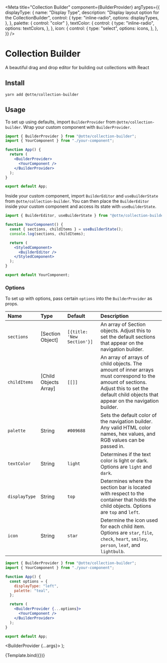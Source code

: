 
<Meta
  title="Collection Builder"
  component={BuilderProvider}
  argTypes={{
    displayType: {
      name: "Display Type",
      description: "Display layout option for the CollectionBuilder",
      control: {
        type: "inline-radio",
        options: displayTypes,
      },
    },
    palette: { control: "color" },
    textColor: {
      control: {
        type: "inline-radio",
        options: textColors,
      },
    },
    icon: {
      control: {
        type: "select",
        options: icons,
      },
    },
  }}
/>

# Collection Builder

A beautiful drag and drop editor for building out collections with React

## Install

`yarn add @otte/collection-builder`

## Usage

To set up using defaults, import `BuilderProvider` from `@otte/collection-builder`. Wrap your custom component with `BuilderProvider`.

```jsx
import { BuilderProvider } from "@otte/collection-builder";
import { YourComponent } from "./your-component";

function App() {
  return (
    <BuilderProvider>
      <YourComponent />
    </BuilderProvider>
  );
}

export default App;
```

Inside your custom component, import `BuilderEditor` and `useBuilderState` from `@otte/collection-builder`. You can then place the `BuilderEditor` inside your custom component and access its state with `useBuilderState`.

```jsx
import { BuilderEditor, useBuilderState } from "@otte/collection-builder";

function YourComponent() {
  const { sections, childItems } = useBuilderState();
  console.log(sections, childItems);

  return (
    <StyledComponent>
      <BuilderEditor />
    </StyledComponent>
  );
}

export default YourComponent;
```

### Options

To set up with options, pass certain `options` into the `BuilderProvider` as props.

| Name          | Type                  | Default                    | Description                                                                                                                                                                                    |
| :------------ | :-------------------- | :------------------------- | :--------------------------------------------------------------------------------------------------------------------------------------------------------------------------------------------- |
| `sections`    | [Section Object]      | `[{title: 'New Section'}]` | An array of Section objects. Adjust this to set the default sections that appear on the navigation builder.                                                                                    |
| `childItems`  | [Child Objects Array] | `[[]]`                     | An array of arrays of child objects. The amount of inner arrays must correspond to the amount of sections. Adjust this to set the default child objects that appear on the navigation builder. |
| `palette`     | String                | `#009688`                  | Sets the default color of the navigation builder. Any valid HTML color names, hex values, and RGB values can be passed in.                                                                     |
| `textColor`   | String                | `light`                    | Determines if the text color is light or dark. Options are `light` and `dark`.                                                                                                                 |
| `displayType` | String                | `top`                      | Determines where the section bar is located with respect to the container that holds the child objects. Options are `top` and `left`.                                                          |
| `icon`        | String                | `star`                     | Determine the icon used for each child item. Options are `star`, `file`, `check`, `heart`, `smiley`, `person`, `leaf`, and `lightbulb`.                                                        |

```jsx
import { BuilderProvider } from "@otte/collection-builder";
import { YourComponent } from "./your-component";

function App() {
  const options = {
    displayType: "left",
    palette: "teal",
  };

  return (
    <BuilderProvider {...options}>
      <YourComponent />
    </BuilderProvider>
  );
}

export default App;
```

  <BuilderProvider {...args}>
    <BuilderEditor />
  </BuilderProvider>
);

<Canvas>
  <Story
    name="Default"
    args={{
      displayType: "left",
      palette: "#009688",
      textColor: "light",
      icon: "leaf",
    }}
  >
    {Template.bind({})}
  </Story>
</Canvas>

